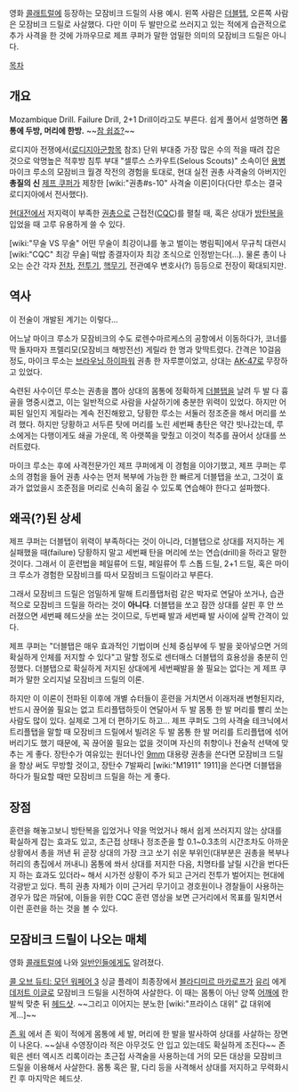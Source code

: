 {{{#!HTML
<object width="425" height="344"><param name="movie" value="http://www.youtube.com/v/jmKR6evZRQQ&hl=ko_KR&fs=1&"></param><param name="allowFullScreen" value="true"></param><param name="allowscriptaccess" value="always"></param><embed src="http://www.youtube.com/v/jmKR6evZRQQ&hl=ko_KR&fs=1&" type="application/x-shockwave-flash" allowscriptaccess="always" allowfullscreen="true" width="425" height="344"></embed></object>
}}}

영화 [[콜래트럴]]에 등장하는 모잠비크 드릴의 사용 예시. 왼쪽 사람은 [[더블탭]], 오른쪽 사람은 모잠비크 드릴로 사살했다. 다만 이미 두 발만으로 쓰러지고 있는 적에게 습관적으로 추가 사격을 한 것에 가까우므로 제프 쿠퍼가 말한 엄밀한 의미의 모잠비크 드릴은 아니다. 

[[목차]]
== 개요 ==
Mozambique Drill. Failure Drill, 2+1 Drill이라고도 부른다.
쉽게 풀어서 설명하면 '''몸통에 두방, 머리에 한방.''' ~~[[참 쉽죠?]]~~

로디지아 전쟁에서([[로디지아군]]항목 참조) 단위 부대중 가장 많은 수의 적을 때려 잡은 것으로 악명높은 적후방 침투 부대 "셀루스 스카우트(Selous Scouts)" 소속이던 [[용병]] 마이크 루소의 모잠비크 월경 작전의 경험을 토대로, 현대 실전 권총 사격술의 아버지인 '''총질의 신''' [[제프 쿠퍼]]가 제창한 [wiki:"권총#s-10" 사격술 이론]이다(다만 루소는 결국 로디지아에서 전사했다).

[[현대전]]에서 저지력이 부족한 [[권총]]으로 근접전([[CQC]])를 펼칠 때, 혹은 상대가 [[방탄복]]을 입었을 때 고루 유용하게 쓸 수 있다.

[wiki:"무술 VS 무술" 어떤 무술이 최강이냐를 놓고 벌이는 병림픽]에서 무규칙 대련시 [wiki:"CQC" 최강 무술] 떡밥 종결자이자 최강 초식으로 인정받는다(…). 물론 총이 나오는 순간 각자 [[전차]], [[전투기]], [[핵무기]], 전관예우 변호사(?) 등등으로 전장이 확대되지만.
== 역사 ==
이 전술이 개발된 계기는 이렇다...

어느날 마이크 루소가 모잠비크의 수도 로렌수마르케스의 공항에서 이동하다가, 코너를 딱 돌자마자 프렐리모(모잠비크 해방전선) 게릴라 한 명과 맞딱트렸다. 간격은 10걸음 정도, 마이크 루소는 [[브라우닝 하이파워]] 권총 한 자루뿐이었고, 상대는 [[AK-47]]로 무장하고 있었다.

숙련된 사수이던 루소는 권총을 뽑아 상대의 몸통에 정확하게 [[더블탭]]을 날려 두 발 다 흉골을 명중시켰고, 이는 일반적으로 사람을 사살하기에 충분한 위력이 있었다. 하지만 어찌된 일인지 게릴라는 계속 전진해왔고, 당황한 루소는 서둘러 정조준을 해서 머리를 쏘려 했다. 하지만 당황하고 서두른 탓에 머리를 노린 세번째 총탄은 약간 빗나갔는데, 루소에게는 다행이게도 쇄골 가운데, 목 아랫쪽을 맞췄고 이것이 척추를 끊어서 상대를 쓰러트렸다.

마이크 루소는 후에 사격전문가인 제프 쿠퍼에게 이 경험을 이야기했고, 제프 쿠퍼는 루소의 경험을 들어 권총 사수는 먼저 복부에 가능한 한 빠르게 더블탭을 쏘고, 그것이 효과가 없었을시 조준점을 머리로 신속히 옮길 수 있도록 연습해야 한다고 설파했다.

== 왜곡(?)된 상세 ==
제프 쿠퍼는 더블탭이 위력이 부족하다는 것이 아니라, 더블탭으로 상대를 저지하는 게 실패했을 때(failure) 당황하지 말고 세번째 탄을 머리에 쏘는 연습(drill)을 하라고 말한 것이다. 그래서 이 훈련법을 페일류어 드릴, 페일류어 투 스톱 드릴, 2+1 드릴, 혹은 마이크 루소가 경험한 모잠비크를 따서 모잠비크 드릴이라고 부른다.

그래서 모잠비크 드릴은 엄밀하게 말해 트리플탭처럼 같은 박자로 연달아 쏘거나, 습관적으로 모잠비크 드릴을 하라는 것이 '''아니다'''. 더블탭을 쏘고 잠깐 상대를 살핀 후 안 쓰러졌으면 세번째 헤드샷을 쏘는 것이므로, 두번째 발과 세번째 발 사이에 살짝 간격이 있다.

제프 쿠퍼는 "더블탭은 매우 효과적인 기법이며 신체 중심부에 두 발을 꽂아넣으면 거의 확실하게 인체를 저지할 수 있다"고 말할 정도로 센터매스 더블탭의 효용성을 충분히 인정했다. 더블탭으로 확실하게 저지된 상대에게 세번째발을 쏠 필요는 없다는 게 제프 쿠퍼가 말한 오리지널 모잠비크 드릴의 이론.

하지만 이 이론이 전파된 이후에 개별 슈터들이 훈련을 거치면서 이래저래 변형된지라, 반드시 끊어쏠 필요는 없고 트리플탭하듯이 연달아서 두 발 몸통 한 발 머리를 빨리 쏘는 사람도 많이 있다. 실제로 그게 더 편하기도 하고... 제프 쿠퍼도 그의 사격술 테크닉에서 트리플탭을 말할 때 모잠비크 드릴에서 빌려온 두 발 몸통 한 발 머리를 트리플탭에 섞어버리기도 했기 때문에, 꼭 끊어쏠 필요는 없을 것이며 자신의 취향이나 전술적 선택에 맞추는 게 좋다. 장탄수가 여유있는 원더나인 [[9mm]] 대용량 권총을 쓴다면 모잠비크 드릴을 항상 써도 무방할 것이고, 장탄수 7발짜리 [wiki:"M1911" 1911]을 쓴다면 더블탭을 하다가 필요할 때만 모잠비크 드릴을 하는 게 좋다.

== 장점 ==
훈련을 해놓고보니 방탄복을 입었거나 약을 먹었거나 해서 쉽게 쓰러지지 않는 상대를 확실하게 잡는 효과도 있고, 초근접 상태나 정조준을 할 0.1~0.3초의 시간조차도 아까운 상황에서 총을 꺼낸 뒤 곧장 상대의 가장 크고 쏘기 쉬운 부위인(대부분은 권총을 복부나 허리의 총집에서 꺼내니) 몸통에 쏴서 상대를 저지한 다음, 치명타를 날릴 시간을 번다든지 하는 효과도 있더라~ 해서 시가전 상황이 주가 되고 근거리 전투가 벌어지는 현대에 각광받고 있다. 특히 권총 자체가 이미 근거리 무기이고 경호원이나 경찰들이 사용하는 경우가 많은 까닭에, 이들을 위한 CQC 훈련 영상을 보면 근거리에서 목표를 밀치면서 이런 훈련을 하는 것을 볼 수 있다.

== 모잠비크 드릴이 나오는 매체 ==
영화 [[콜래트럴]]에 나와 [[일반인]]들에게도 알려졌다.

[[콜 오브 듀티: 모던 워페어 3]] 싱글 플레이 최종장에서 [[블라디미르 마카로프]]가 [[유리(콜 오브 듀티:모던 워페어 3)|유리]] 에게 [[데저트 이글]]로 모잠비크 드릴을 시전하여 사살한다. 이 때는 몸통이 아닌 양쪽 [[어깨]]에 한 발씩 맞춘 뒤 [[헤드샷]]. ~~그리고 이어지는 분노한 [wiki:"프라이스 대위" 값 대위에게...]~~

[[존 윅]] 에서 존 윅이 적에게 몸통에 세 발, 머리에 한 발을 발사하여 상대를 사살하는 장면이 나온다.  ~~실내 수영장이라 적은 아무것도 안 입고 있는데도 확실하게 조진다~~
존 윅은 센터 엑시즈 리록이라는 초근접 사격술을 사용하는데 거의 모든 대상을 모잠비크 드릴을 이용해서 사살한다. 몸통 혹은 팔, 다리 등을 사격해서 상대를 저지하고 무력화시킨 후 마지막은 헤드샷. 

